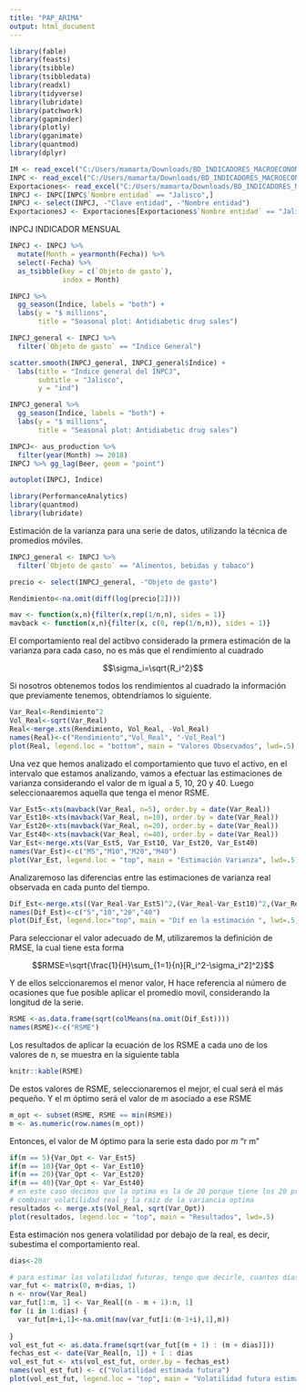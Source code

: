 ---
title: "PAP_ARIMA"
output: html_document
---

```{r }

library(fable)
library(feasts)
library(tsibble)
library(tsibbledata)
library(readxl)
library(tidyverse)
library(lubridate)
library(patchwork)
library(gapminder)
library(plotly)
library(gganimate)
library(quantmod)
library(dplyr)


```


```{r}
IM <- read_excel("C:/Users/mamarta/Downloads/BD_INDICADORES_MACROECONOMICOS.xlsx")
INPC <- read_excel("C:/Users/mamarta/Downloads/BD_INDICADORES_MACROECONOMICOS.xlsx", sheet = "INPC")
Exportaciones<- read_excel("C:/Users/mamarta/Downloads/BD_INDICADORES_MACROECONOMICOS.xlsx", sheet = "Exportaciones")
INPCJ <- INPC[INPC$`Nombre entidad` == "Jalisco",] 
INPCJ <- select(INPCJ, -"Clave entidad", -"Nombre entidad")
ExportacionesJ <- Exportaciones[Exportaciones$`Nombre entidad` == "Jalisco",]


```





INPCJ
INDICADOR MENSUAL 


```{r}
INPCJ <- INPCJ %>%
  mutate(Month = yearmonth(Fecha)) %>%
  select(-Fecha) %>%
  as_tsibble(key = c(`Objeto de gasto`),
             index = Month)

```

```{r}
INPCJ %>%
  gg_season(Índice, labels = "both") +
  labs(y = "$ millions",
       title = "Seasonal plot: Antidiabetic drug sales")
```



```{r}
INPCJ_general <- INPCJ %>%
  filter(`Objeto de gasto` == "Índice General")

scatter.smooth(INPCJ_general, INPCJ_general$Índice) +
  labs(title = "Indice general del INPCJ",
       subtitle = "Jalisco",
       y = "ind")
```

```{r}
INPCJ_general %>%
  gg_season(Índice, labels = "both") +
  labs(y = "$ millions",
       title = "Seasonal plot: Antidiabetic drug sales")
```


```{r}
INPCJ<- aus_production %>%
  filter(year(Month) >= 2018)
INPCJ %>% gg_lag(Beer, geom = "point")
```


```{r}
autoplot(INPCJ, Índice)
```




```{r librerias, message=FALSE, warning=FALSE, include=FALSE}
library(PerformanceAnalytics)
library(quantmod)
library(lubridate)
```

Estimación de la varianza para una serie de datos, utilizando la técnica de promedios móviles. 

```{r Estimar_Rend, message=FALSE, warning=FALSE, include=FALSE}

INPCJ_general <- INPCJ %>%
  filter(`Objeto de gasto` == "Alimentos, bebidas y tabaco")

precio <- select(INPCJ_general, -"Objeto de gasto")

Rendimiento<-na.omit(diff(log(precio[2])))

```

```{r Fn_PM, message=FALSE, warning=FALSE}
mav <- function(x,n){filter(x,rep(1/n,n), sides = 1)}
mavback <- function(x,n){filter(x, c(0, rep(1/n,n)), sides = 1)}
```

El comportamiento real del actibvo considerado la prmera estimación de la varianza para cada caso, no es más que el rendimiento al cuadrado 

$$\sigma_i=\sqrt{R_i^2}$$

Si nosotros obtenemos todos los rendimientos al cuadrado la información que previamente tenemos, obtendríamos lo siguiente.

```{r Real, message=FALSE, warning=FALSE, echo=FALSE}
Var_Real<-Rendimiento^2
Vol_Real<-sqrt(Var_Real)
Real<-merge.xts(Rendimiento, Vol_Real, -Vol_Real)
names(Real)<-c("Rendimiento","Vol_Real", "-Vol_Real")
plot(Real, legend.loc = "bottom", main = "Valores Observados", lwd=.5)

```

Una vez que hemos analizado el comportamiento que tuvo el activo, en el intervalo que estamos analizando, vamos a efectuar las estimaciones de varianza considerando el valor de m igual a 5, 10, 20 y 40. Luego seleccionaaremos aquella que tenga el menor RSME.

```{r Est_Var, message=FALSE, warning=FALSE, echo=FALSE}
Var_Est5<-xts(mavback(Var_Real, n=5), order.by = date(Var_Real))
Var_Est10<-xts(mavback(Var_Real, n=10), order.by = date(Var_Real))
Var_Est20<-xts(mavback(Var_Real, n=20), order.by = date(Var_Real))
Var_Est40<-xts(mavback(Var_Real, n=40), order.by = date(Var_Real))
Var_Est<-merge.xts(Var_Est5, Var_Est10, Var_Est20, Var_Est40)
names(Var_Est)<-c("M5","M10","M20","M40")
plot(Var_Est, legend.loc = "top", main = "Estimación Varianza", lwd=.5)
```

Analizaremoso las diferencias entre las estimaciones de varianza real observada en cada punto del tiempo.

```{r Dif_Var, message=FALSE, warning=FALSE, echo=FALSE}
Dif_Est<-merge.xts((Var_Real-Var_Est5)^2,(Var_Real-Var_Est10)^2,(Var_Real-Var_Est20)^2,(Var_Real-Var_Est40)^2)
names(Dif_Est)<-c("5","10","20","40")
plot(Dif_Est, legend.loc="top", main = "Dif en la estimación ", lwd=.5)
```


Para seleccionar el valor adecuado de M, utilizaremos la definición de RMSE, la cual tiene esta forma 

$$RMSE=\sqrt{\frac{1}{H}\sum_{1=1}{n}[R_i^2-\sigma_i^2]^2}$$

Y de ellos selccionaremos el menor valor, H hace referencia al número de ocasiones que fue posible aplicar el promedio movil, considerando la longitud de la serie.

```{r RMGE, message=FALSE, warning=FALSE, echo=FALSE}
RSME <-as.data.frame(sqrt(colMeans(na.omit(Dif_Est))))
names(RSME)<-c("RSME")
```

Los resultados de aplicar la ecuación de los RSME a cada uno de los valores de n, se muestra en la siguiente tabla


```{r, message=FALSE, echo=FALSE}
knitr::kable(RSME)

```

De estos valores de RSME, seleccionaremos el mejor, el cual será el más pequeño. Y el m óptimo será el valor de m asociado a ese RSME

```{r M, message=FALSE, echo=FALSE}
m_opt <- subset(RSME, RSME == min(RSME))
m <- as.numeric(row.names(m_opt))

```

Entonces, el valor de M óptimo para la serie esta dado por *m* "r m"

```{r Estimaciones óptimas, message=FALSE, echo=FALSE}
if(m == 5){Var_Opt <- Var_Est5}
if(m == 10){Var_Opt <- Var_Est10}
if(m == 20){Var_Opt <- Var_Est20}
if(m == 40){Var_Opt <- Var_Est40}
# en este caso decimos que la optima es la de 20 porque tiene los 20 primeros vacios
# combinar volatilidad real y la raiz de la variancia optima
resultados <- merge.xts(Vol_Real, sqrt(Var_Opt))
plot(resultados, legend.loc = "top", main = "Resultados", lwd=.5)

```

Esta estimación nos genera volatilidad por debajo de la real, es decir, subestima el comportamiento real.

```{r Dias de estimacion, eval=TRUE,message=FALSE,include=FALSE}
dias<-20
```


```{r  Volatilidad futura estimada, message=FALSE, warning=FALSE, echo=FALSE}
# para estimar las volatilidad futuras, tengo que decirle, cuantos dias quiero estimar 
var_fut <- matrix(0, m+dias, 1)
n <- nrow(Var_Real)
var_fut[1:m, 1] <- Var_Real[(n - m + 1):n, 1]
for (i in 1:dias) {
  var_fut[m+i,1]<-na.omit(mav(var_fut[i:(m-1+i),1],m))
  
}
vol_est_fut <- as.data.frame(sqrt(var_fut[(m + 1) : (m + dias)]))
fechas_est <- date(Var_Real[n, 1]) + 1 : dias
vol_est_fut <- xts(vol_est_fut, order.by = fechas_est)
names(vol_est_fut) <- c("Volatilidad estimada futura")
plot(vol_est_fut, legend.loc = "top", main = "Volatilidad futura estimada", lwd = .5)

```








